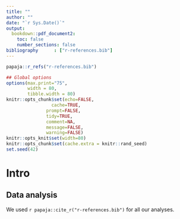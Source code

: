 ```yaml
---
title: ""
author: ""
date: "`r Sys.Date()`"
output:
  bookdown::pdf_document2:
    toc: false
    number_sections: false
bibliography      : ["r-references.bib"]
---
```


```r
papaja::r_refs("r-references.bib")

## Global options
options(max.print="75",
        width = 80,
        tibble.width = 80)
knitr::opts_chunk$set(echo=FALSE,
	             cache=TRUE,
               prompt=FALSE,
               tidy=TRUE,
               comment=NA,
               message=FALSE,
               warning=FALSE)
knitr::opts_knit$set(width=80)
knitr::opts_chunk$set(cache.extra = knitr::rand_seed)
set.seed(42)
```

# Intro

## Data analysis
We used `r papaja::cite_r("r-references.bib")` for all our analyses.

